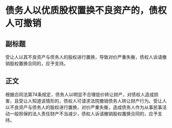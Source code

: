 # 债务人以优质股权置换不良资产的，债权人可撤销
## 副标题
受让人以其不良资产与债务人的股权进行置换，导致对价严重失衡，债权人诉请撤销股权置换合同的，应予支持。
## 正文
根据合同法第74条规定，债务人以明显不合理低价转让财产，对债权人造成损害，且受让人知道该情形的，债权人可请求法院撤销债务人转让财产行为。受让人以不良资产与债务人的股权进行置换，对价严重失衡，造成债务人作为从事民事活动一般担保的法人责任财产不当减少，债权人诉请撤销股权置换合同的，应予支持。